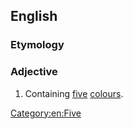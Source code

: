 ==English==

===Etymology===
{{prefix|en|penta|chromic}}

===Adjective===
{{en-adj|-}}

# Containing [[five]] [[colour]]s.

[[Category:en:Five]]